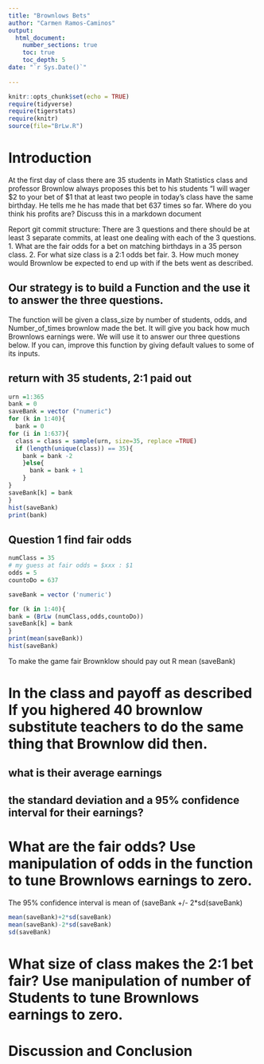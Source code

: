 ```yaml
---
title: "Brownlows Bets"
author: "Carmen Ramos-Caminos"
output: 
  html_document:
    number_sections: true
    toc: true
    toc_depth: 5
date: "`r Sys.Date()`"    
    
---
```

```r
knitr::opts_chunk$set(echo = TRUE)
require(tidyverse)
require(tigerstats)
require(knitr)
source(file="BrLw.R")
```


<!-- We recommend you use git branches -- create a separate branch for each major section i.e. Introduction, Methods, Results, Inferential Results, and Discussion and Conclusions - leave the YAML block untouched until the final merge where you put in your own name !-->

# Introduction

<!--In this section you explain what you are trying to show.  Where did the data come from?  What is the research or other question you are trying to answer?!-->

At the first day of class there are 35 students in Math Statistics class and professor Brownlow always proposes this bet to his students "I will wager $2 to your bet of $1 that at least two people in today's class have  the same birthday.  He tells me he has made that bet 637 times so far. Where do you think his profits are? Discuss this in a markdown document
 
Report git commit structure:
There are 3 questions and there should be at least 3 separate commits, at least one dealing with each of the 3 questions.
1. What are the fair odds for a bet on matching birthdays in a 35 person class.
2. For what size class is a 2:1 odds bet fair.
3. How much money would Brownlow be expected to end up with if the bets went as described.

## Our strategy is to build a Function and the use it to answer the three questions. 

The function will be given a class_size by number of students, odds, and Number_of_times brownlow made the bet.  It will give you back how much Brownlows earnings were. We will use it to answer our three questions below. If you can, improve this function by giving default values to some of its inputs.  

## return with 35 students, 2:1 paid out

```r
urn =1:365
bank = 0
saveBank = vector ("numeric")
for (k in 1:40){
  bank = 0
for (i in 1:637){
  class = class = sample(urn, size=35, replace =TRUE)
  if (length(unique(class)) == 35){ 
    bank = bank -2 
    }else{
      bank = bank + 1
    }
}
saveBank[k] = bank
}
hist(saveBank)
print(bank)
```

## Question 1 find fair odds 


```r
numClass = 35
# my guess at fair odds = $xxx : $1
odds = 5
countoDo = 637

saveBank = vector ('numeric')

for (k in 1:40){
bank = (BrLw (numClass,odds,countoDo))
saveBank[k] = bank
}
print(mean(saveBank))
hist(saveBank)
``` 


To make the game fair Brownklow should pay out R mean (saveBank)

# In the class and payoff as described  If you highered 40 brownlow substitute teachers to do the same thing that Brownlow did then.
## what is their average earnings
## the standard deviation and a 95% confidence interval for their earnings?
  
<!--Explain and display your method of coming up with a 95% confidence interval of  professor Brownlows winnings (or losings)-->


# What are the fair odds? Use manipulation of odds in the function to tune Brownlows earnings to zero. 


<!--Decide on your methods:  In this section explain the approach you will take to attack the issue --- how will you decide on a likely estimate of professor Brownlow's earnings or losses after 637 bets. Also explain how you construct a 95% confidence interval about your estimate of his winnings !-->
The 95% confidence interval is mean of (saveBank +/- 2*sd(saveBank)

```r
mean(saveBank)+2*sd(saveBank)
mean(saveBank)-2*sd(saveBank)
sd(saveBank)
```

# What size of class makes the 2:1 bet fair?  Use manipulation of number of Students to tune Brownlows earnings to zero.

<!--Explain and display the results of your method of coming up with the estimate of professor Brownlows betting profits!-->








# Discussion and Conclusion

<!--Discussion and conclusion here.  If professor Brownlow is consistantly making or losing money how could he change his payout so that his profits center on zero?  Also discuss what size his class should be in order to have his current scheme balance at zero profit.!-->

